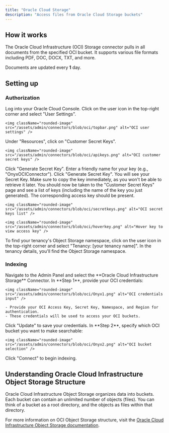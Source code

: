 ```yaml
---
title: "Oracle Cloud Storage"
description: "Access files from Oracle Cloud Storage buckets"
---
```


## How it works

The Oracle Cloud Infrastructure (OCI) Storage connector pulls in all documents from the specified OCI bucket.
It supports various file formats including PDF, DOC, DOCX, TXT, and more.

Documents are updated every **1** day.

## Setting up

### Authorization

<Steps>
  <Step title="Open Oracle Cloud Console">
    Log into your Oracle Cloud Console.
  </Step>

  <Step title="Open User Settings">
    Click on the user icon in the top-right corner and select "User Settings".

    <img className="rounded-image" src="/assets/admin/connectors/blob/oci/topbar.png" alt="OCI user settings" />
  </Step>

  <Step title="Open Customer Secret Keys">
    Under "Resources", click on "Customer Secret Keys".

    <img className="rounded-image" src="/assets/admin/connectors/blob/oci/apikeys.png" alt="OCI customer secret keys" />
  </Step>

  <Step title="Generate Secret Key">
    Click "Generate Secret Key".
  </Step>

  <Step title="Name the key">
    Enter a friendly name for your key (e.g., "OnyxOCIConnector").
  </Step>

  <Step title="Generate and copy key">
    Click "Generate Secret Key". You will see your Secret Key. Make sure to copy the key immediately,
    as you won't be able to retrieve it later.
  </Step>

  <Step title="Verify keys list">
    You should now be taken to the "Customer Secret Keys" page and see a list of keys (including the name of the key you
    just generated). The corresponding access key should be present.

    <img className="rounded-image" src="/assets/admin/connectors/blob/oci/secretkeys.png" alt="OCI secret keys list" />

    <img className="rounded-image" src="/assets/admin/connectors/blob/oci/hoverkey.png" alt="Hover key to view access key" />
  </Step>

  <Step title="Find Object Storage namespace">
    To find your tenancy's Object Storage namespace, click on the user icon in the top-right corner and select "Tenancy:
    [your tenancy name]". In the tenancy details, you'll find the Object Storage namespace.
  </Step>
</Steps>

### Indexing

<Steps>
  <Step title="Open OCI Storage connector">
    Navigate to the Admin Panel and select the **Oracle Cloud Infrastructure Storage** Connector.
  </Step>

  <Step title="Enter OCI credentials">
    In **Step 1**, provide your OCI credentials:

    <img className="rounded-image" src="/assets/admin/connectors/blob/oci/Onyx1.png" alt="OCI credentials input" />

    - Provide your OCI Access Key, Secret Key, Namespace, and Region for authentication.
    - These credentials will be used to access your OCI buckets.
  </Step>

  <Step title="Save credentials">
    Click "Update" to save your credentials.
  </Step>

  <Step title="Select bucket">
    In **Step 2**, specify which OCI bucket you want to make searchable:

    <img className="rounded-image" src="/assets/admin/connectors/blob/oci/Onyx2.png" alt="OCI bucket selection" />
  </Step>

  <Step title="Start indexing">
    Click "Connect" to begin indexing.
  </Step>
</Steps>

## Understanding Oracle Cloud Infrastructure Object Storage Structure

Oracle Cloud Infrastructure Object Storage organizes data into buckets.
Each bucket can contain an unlimited number of objects (files). You can think of a bucket as a root directory,
and the objects as files within that directory.

For more information on OCI Object Storage structure,
visit the [Oracle Cloud Infrastructure Object Storage
documentation](https://docs.oracle.com/en-us/iaas/Content/Object/Concepts/objectstorageoverview.htm).
